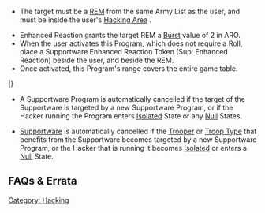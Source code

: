 {{section-hacking}}


{{n4only}}
{{n4list}}

{{image | name=sup-enhanced_reaction0.jpg | style=128 }} 

{{skillbox |red| ENHANCED REACTION | ENTIRE ORDER }}
{{skill-label | Supportware, No Roll. }}
{{requirements}}
* The target must be a [[REM]] from the same Army List as the user, and must be inside the user's [[Hacking Area]] .
{{effects}}
* Enhanced Reaction grants the target REM a [[Burst]] value of 2 in ARO.
* When the user activates this Program, which does not require a Roll, place a Supportware Enhanced Reaction Token (Sup: Enhanced Reaction) beside the user, and beside the REM.
* Once activated, this Program's range covers the entire game table.


{{n4-hacking-header}}
{{hackingrow | [[Enhanced Reaction]] | -- | -- | -- | -- | REM | Entire Order | Target gains B2 in ARO.}}
|}


{{remember-start}}
{{update | PDF 2.1, July 2023}}
* {{erratahighlight}}A Supportware Program is automatically cancelled if the target of the Supportware is targeted by a new Supportware Program, or if the Hacker running the Program enters [[Isolated]] State or any [[Null]] States.{{erratahighlight-end}}
{{update-end}}
{{original}}
* {{originalhighlight}}[[Labels|Supportware]] is automatically cancelled if the [[Trooper]] or [[Troop Type]] that benefits from the Supportware becomes targeted by a new Supportware Program, or the Hacker that is running it becomes [[Isolated]] or enters a [[Null]] State.{{originalhighlight-end}}
{{original-end}}
{{remember-end}}


== FAQs & Errata ==

{{faqbox |
type = faq |
title = N4 FAQ |
version = 1.3, Nov 2022 |
q = Q: Can a Fireteam's Burst Support Bonus be combined with other Burst MODs and bonuses? For example with Enhanced Reaction in ARO? |
a = A: Yes. For example a Remote can add the Burst Support Bonus to its Burst 2 ARO from Enhanced Reaction, giving it Burst 3 in ARO. |
related = [[Enhanced Reaction]], [[Fireteam Bonuses]] }}

{{n4end}}




[[Category: Hacking]]